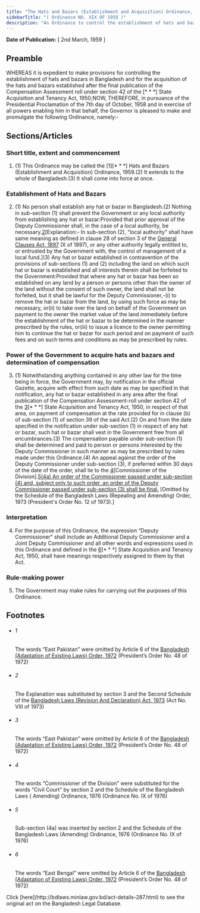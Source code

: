 ```yaml
---
title: "The Hats and Bazars (Establishment and Acquisition) Ordinance, 1959 (East Pakistan Ordinance)"
sidebarTitle: "( Ordinance NO. XIX OF 1959 )"
description: "An Ordinance to control the establishment of hats and bazars and acquire certain hats and bazars already established. ♣"
---
```


**Date of Publication:** [ 2nd March, 1959 ]

## Preamble

WHEREAS it is expedient to make provisions for controlling the establishment of hats and bazars in Bangladesh and for the acquisition of the hats and bazars established after the final publication of the Compensation Assessment roll under section 42 of the [\* \* \*] State Acquisition and Tenancy Act, 1950;NOW, THEREFORE, in pursuance of the Presidential Proclamation of the 7th day of October, 1958 and in exercise of all powers enabling him in that behalf, the Governor is pleased to make and promulgate the following Ordinance, namely:-

## Sections/Articles

### Short title, extent and commencement

1. (1) This Ordinance may be called the [1][\* \* \*] Hats and Bazars (Establishment and Acquisition) Ordinance, 1959.(2) It extends to the whole of Bangladesh.(3) It shall come into force at once.

### Establishment of Hats and Bazars

2. (1) No person shall establish any hat or bazar in Bangladesh.(2) Nothing in sub-section (1) shall prevent the Government or any local authority from establishing any hat or bazar:Provided that prior approval of the Deputy Commissioner shall, in the case of a local authority, be necessary.[2](1)[Explanation:- In sub-section (2), “local authority” shall have same meaning as defined in clause 28 of section 3 of the [General Clauses Act, 1897](/act-73.html "General Clauses Act, 1897") (X of 1897), or any other authority legally entitled to, or entrusted by the Government with, the control of management of a local fund.](3) Any hat or bazar established in contravention of the provisions of sub-sections (1) and (2) including the land on which such hat or bazar is established and all interests therein shall be forfeited to the Government:Provided that where any hat or bazar has been so established on any land by a person or persons other than the owner of the land without the consent of such owner, the land shall not be forfeited, but it shall be lawful for the Deputy Commissioner,-(i) to remove the hat or bazar from the land, by using such force as may be necessary, or(ii) to take over the land on behalf of the Government on payment to the owner the market value of the land immediately before the establishment of the hat or bazar to be determined in the manner prescribed by the rules, or(iii) to issue a licence to the owner permitting him to continue the hat or bazar for such period and on payment of such fees and on such terms and conditions as may be prescribed by rules.

### Power of the Government to acquire hats and bazars and determination of compensation

3. (1) Notwithstanding anything contained in any other law for the time being in force, the Government may, by notification in the official Gazette, acquire with effect from such date as may be specified in that notification, any hat or bazar established in any area after the final publication of the Compensation Assessment-roll under section 42 of the [3](1)[\* \* \*] State Acquisition and Tenancy Act, 1950, in respect of that area, on payment of compensation at the rate provided for in clause (b) of sub-section (1) of section 39 of the said Act.(2) On and from the date specified in the notification under sub-section (1) in respect of any hat or bazar, such hat or bazar shall vest in the Government free from all encumbrances.(3) The compensation payable under sub-section (1) shall be determined and paid to person or persons interested by the Deputy Commissioner in such manner as may be prescribed by rules made under this Ordinance.(4) An appeal against the order of the Deputy Commissioner under sub-section (3), if preferred within 30 days of the date of the order, shall lie to the [4](2)[Commissioner of the Division].[5](3)[(4a) An order of the Commissioner passed under sub-section (4) and, subject only to such order, an order of the Deputy Commissioner passed under sub-section (3) shall be final.](5) [Omitted by the Schedule of the Bangladesh Laws (Repealing and Amending) Order, 1973 (President's Order No. 12 of 1973).]

### Interpretation

4. For the purpose of this Ordinance, the expression “Deputy Commissioner” shall include an Additional Deputy Commissioner and a Joint Deputy Commissioner and all other words and expressions used in this Ordinance and defined in the [6](1)[\* \* \*] State Acquisition and Tenancy Act, 1950, shall have meanings respectively assigned to them by that Act.

### Rule-making power

5. The Government may make rules for carrying out the purposes of this Ordinance.

## Footnotes

- ###### 1

  The words “East Pakistan” were omitted by Article 6 of the [Bangladesh (Adaptation of Existing Laws) Order, 1972](/act-388.html "Bangladesh (Adaptation of Existing Laws) Order, 1972 ") (President’s Order No. 48 of 1972)

- ###### 2

  The Explanation was substituted by section 3 and the Second Schedule of the [Bangladesh Laws (Revision And Declaration) Act, 1973](/act-430.html "Bangladesh Laws (Revision And Declaration) Act, 1973") (Act No. VIII of 1973)

- ###### 3

  The words “East Pakistan” were omitted by Article 6 of the [Bangladesh (Adaptation of Existing Laws) Order, 1972](/act-388.html "Bangladesh (Adaptation of Existing Laws) Order, 1972 ") (President’s Order No. 48 of 1972)

- ###### 4

  The words “Commissioner of the Division” were substituted for the words “Civil Court” by section 2 and the Schedule of the Bangladesh Laws ( Amending) Ordinance, 1976 (Ordinance No. IX of 1976)

- ###### 5

  Sub-section (4a) was inserted by section 2 and the Schedule of the Bangladesh Laws (Amending) Ordinance, 1976 (Ordinance No. IX of 1976)

- ###### 6

  The words “East Bengal” were omitted by Article 6 of the [Bangladesh (Adaptation of Existing Laws) Order, 1972](/act-388.html "Bangladesh (Adaptation of Existing Laws) Order, 1972 ") (President’s Order No. 48 of 1972)

<Note>
  Click [here](http://bdlaws.minlaw.gov.bd/act-details-287.html) to see the original act on the Bangladesh Legal Database.
</Note>
